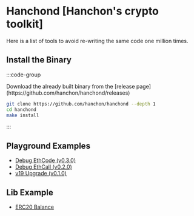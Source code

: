 # Hanchond [Hanchon's crypto toolkit]

Here is a list of tools to avoid re-writing the same code one million times.

## Install the Binary

:::code-group

<div data-title="Built Binary">
  Download the already built binary from the [release
  page](https://github.com/hanchon/hanchond/releases)
</div>

```bash [Build Locally]
git clone https://github.com/hanchon/hanchond --depth 1
cd hanchond
make install
```

:::

## Playground Examples

- [Debug EthCode (v0.3.0)](/hanchond/playground/examples/debugEthCode)
- [Debug EthCall (v0.2.0)](/hanchond/playground/examples/debugEthCall)
- [v19 Upgrade (v0.1.0)](/hanchond/playground/examples/upgradev19)

## Lib Example

- [ERC20 Balance](/lib/examples/erc20)
